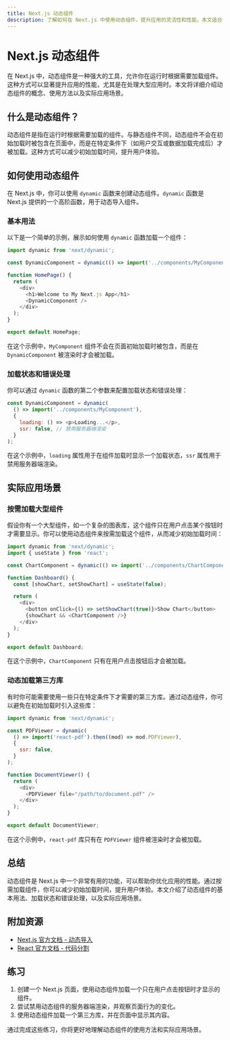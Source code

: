 ```yaml
---
title: Next.js 动态组件
description: 了解如何在 Next.js 中使用动态组件，提升应用的灵活性和性能。本文适合初学者，包含代码示例和实际案例。
---
```


# Next.js 动态组件

在 Next.js 中，动态组件是一种强大的工具，允许你在运行时根据需要加载组件。这种方式可以显著提升应用的性能，尤其是在处理大型应用时。本文将详细介绍动态组件的概念、使用方法以及实际应用场景。

## 什么是动态组件？

动态组件是指在运行时根据需要加载的组件。与静态组件不同，动态组件不会在初始加载时被包含在页面中，而是在特定条件下（如用户交互或数据加载完成后）才被加载。这种方式可以减少初始加载时间，提升用户体验。

## 如何使用动态组件

在 Next.js 中，你可以使用 `dynamic` 函数来创建动态组件。`dynamic` 函数是 Next.js 提供的一个高阶函数，用于动态导入组件。

### 基本用法

以下是一个简单的示例，展示如何使用 `dynamic` 函数加载一个组件：

```javascript
import dynamic from 'next/dynamic';

const DynamicComponent = dynamic(() => import('../components/MyComponent'));

function HomePage() {
  return (
    <div>
      <h1>Welcome to My Next.js App</h1>
      <DynamicComponent />
    </div>
  );
}

export default HomePage;
```

在这个示例中，`MyComponent` 组件不会在页面初始加载时被包含，而是在 `DynamicComponent` 被渲染时才会被加载。

### 加载状态和错误处理

你可以通过 `dynamic` 函数的第二个参数来配置加载状态和错误处理：

```javascript
const DynamicComponent = dynamic(
  () => import('../components/MyComponent'),
  {
    loading: () => <p>Loading...</p>,
    ssr: false, // 禁用服务器端渲染
  }
);
```

在这个示例中，`loading` 属性用于在组件加载时显示一个加载状态，`ssr` 属性用于禁用服务器端渲染。

## 实际应用场景

### 按需加载大型组件

假设你有一个大型组件，如一个复杂的图表库，这个组件只在用户点击某个按钮时才需要显示。你可以使用动态组件来按需加载这个组件，从而减少初始加载时间：

```javascript
import dynamic from 'next/dynamic';
import { useState } from 'react';

const ChartComponent = dynamic(() => import('../components/ChartComponent'));

function Dashboard() {
  const [showChart, setShowChart] = useState(false);

  return (
    <div>
      <button onClick={() => setShowChart(true)}>Show Chart</button>
      {showChart && <ChartComponent />}
    </div>
  );
}

export default Dashboard;
```

在这个示例中，`ChartComponent` 只有在用户点击按钮后才会被加载。

### 动态加载第三方库

有时你可能需要使用一些只在特定条件下才需要的第三方库。通过动态组件，你可以避免在初始加载时引入这些库：

```javascript
import dynamic from 'next/dynamic';

const PDFViewer = dynamic(
  () => import('react-pdf').then((mod) => mod.PDFViewer),
  {
    ssr: false,
  }
);

function DocumentViewer() {
  return (
    <div>
      <PDFViewer file="/path/to/document.pdf" />
    </div>
  );
}

export default DocumentViewer;
```

在这个示例中，`react-pdf` 库只有在 `PDFViewer` 组件被渲染时才会被加载。

## 总结

动态组件是 Next.js 中一个非常有用的功能，可以帮助你优化应用的性能。通过按需加载组件，你可以减少初始加载时间，提升用户体验。本文介绍了动态组件的基本用法、加载状态和错误处理，以及实际应用场景。

## 附加资源

- [Next.js 官方文档 - 动态导入](https://nextjs.org/docs/advanced-features/dynamic-import)
- [React 官方文档 - 代码分割](https://reactjs.org/docs/code-splitting.html)

## 练习

1. 创建一个 Next.js 页面，使用动态组件加载一个只在用户点击按钮时才显示的组件。
2. 尝试禁用动态组件的服务器端渲染，并观察页面行为的变化。
3. 使用动态组件加载一个第三方库，并在页面中显示其内容。

通过完成这些练习，你将更好地理解动态组件的使用方法和实际应用场景。